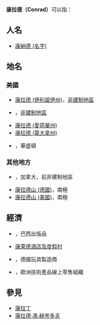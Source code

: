 {{wiktionary}}
'''康拉德（Conrad）'''可以指：
{{TOC right}}

== 人名 ==
* [[康納德_(名字)|康納德 (名字)]]

== 地名 ==

=== 美國 ===
* [[康拉德_(伊利諾伊州)|康拉德 (伊利諾伊州)]]，[[非建制地區|非建制地區]]
* {{le|康拉德 (印第安納州)|Conrad, Indiana}}，[[非建制地區|非建制地區]]
* [[康拉德_(愛荷華州)|康拉德 (愛荷華州)]]
* [[康拉德_(蒙大拿州)|康拉德 (蒙大拿州)]]
* {{le|康拉德冰川|Conrad Glacier}}，華盛頓

=== 其他地方 ===
* {{le|康拉德 (艾爾伯塔)|Conrad, Alberta}}，加拿大，前非建制地區
* [[康拉德山_(德國)|康拉德山 (德國)]]，南極
* [[康拉德山_(美國)|康拉德山 (美國)]]，南極

== 經濟 ==
* {{le|康拉德編輯|Conrad Editora}}，巴西出版品
* [[康萊德酒店及度假村|康萊德酒店及度假村]]
* {{le|康拉德模型|Conrad Models}}，德國玩具製造商
* {{le|康拉德電子|Conrad Electronic}}，歐洲技術產品線上零售組織

== 參見 ==
* [[康拉丁|康拉丁]]
* [[康拉德·馮·赫岑多夫|康拉德·馮·赫岑多夫]]

{{disambiguation|geo}}